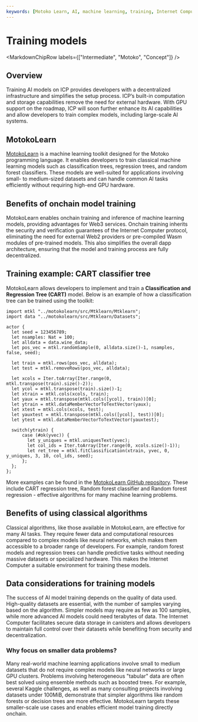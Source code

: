 ```yaml
---
keywords: [Motoko Learn, AI, machine learning, training, Internet Computer, GPU support]
---
```



# Training models

<MarkdownChipRow labels={["Intermediate", "Motoko", "Concept"]} />

## Overview

Training AI models on ICP provides developers with a decentralized infrastructure and simplifies the setup process. ICP’s built-in computation and storage capabilities remove the need for external hardware. With GPU support on the roadmap, ICP will soon further enhance its AI capabilities and allow developers to train complex models, including large-scale AI systems.

## MotokoLearn

[MotokoLearn](https://github.com/ildefons/motokolearn) is a machine learning toolkit designed for the Motoko programming language. It enables developers to train classical machine learning models such as classification trees, regression trees, and random forest classifiers. These models are well-suited for applications involving small- to medium-sized datasets and can handle common AI tasks efficiently without requiring high-end GPU hardware.

## Benefits of onchain model training

MotokoLearn enables onchain training and inference of machine learning models, providing advantages for Web3 services. Onchain training inherits the security and verification guarantees of the Internet Computer protocol, eliminating the need for external Web2 providers or pre-compiled Wasm modules of pre-trained models. This also simplifies the overall dapp architecture, ensuring that the model and training process are fully decentralized.

## Training example: CART classifier tree

MotokoLearn allows developers to implement and train a **Classification and Regression Tree (CART)** model. Below is an example of how a classification tree can be trained using the toolkit:

```motoko no-repl
import mtkl "../motokolearn/src/Mtklearn/Mtklearn";
import data "../motokolearn/src/Mtklearn/Datasets";

actor {
  let seed = 123456789;
  let nsamples: Nat = 100;
  let alldata = data.wine_data;
  let pos_vec = mtkl.randomSample(0, alldata.size()-1, nsamples, false, seed);

  let train = mtkl.rows(pos_vec, alldata); 
  let test = mtkl.removeRows(pos_vec, alldata); 
    
  let xcols = Iter.toArray(Iter.range(0, mtkl.transpose(train).size()-2));
  let ycol = mtkl.transpose(train).size()-1;
  let xtrain = mtkl.cols(xcols, train);
  let yaux = mtkl.transpose(mtkl.cols([ycol], train))[0];
  let ytrain = mtkl.dataMemberVectorToTextVector(yaux);
  let xtest = mtkl.cols(xcols, test);
  let yauxtest = mtkl.transpose(mtkl.cols([ycol], test))[0];
  let ytest = mtkl.dataMemberVectorToTextVector(yauxtest);

  switch(ytrain) {
      case (#ok(yvec)) {
        let y_uniques = mtkl.uniquesText(yvec);
        let col_ids = Iter.toArray(Iter.range(0, xcols.size()-1));
        let ret_tree = mtkl.fitClassification(xtrain, yvec, 0, y_uniques, 3, 10, col_ids, seed);
      };
  };
};
```

More examples can be found in the [MotokoLearn GitHub repository](https://github.com/ildefons/motokolearn). These include CART regression tree, Random forest classifier and Random forest regression - effective algorithms for many machine learning problems. 

## Benefits of using classical algorithms

Classical algorithms, like those available in MotokoLearn, are effective for many AI tasks. They require fewer data and computational resources compared to complex models like neural networks, which makes them accessible to a broader range of developers. For example, random forest models and regression trees can handle predictive tasks without needing massive datasets or specialized hardware. This makes the Internet Computer a suitable environment for training these models.

## Data considerations for training models

The success of AI model training depends on the quality of data used. High-quality datasets are essential, with the number of samples varying based on the algorithm. Simpler models may require as few as 100 samples, while more advanced AI models could need terabytes of data. The Internet Computer facilitates secure data storage in canisters and allows developers to maintain full control over their datasets while benefiting from security and decentralization.

### Why focus on smaller data problems?

Many real-world machine learning applications involve small to medium datasets that do not require complex models like neural networks or large GPU clusters. Problems involving heterogeneous "tabular" data are often best solved using ensemble methods such as boosted trees. For example, several Kaggle challenges, as well as many consulting projects involving datasets under 100MiB, demonstrate that simpler algorithms like random forests or decision trees are more effective. MotokoLearn targets these smaller-scale use cases and enables efficient model training directly onchain.
